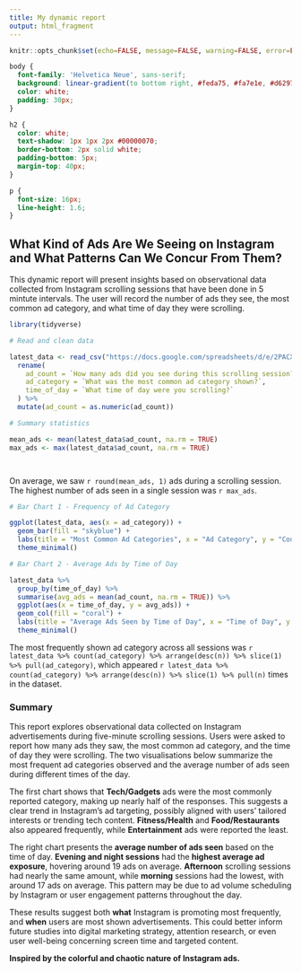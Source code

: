 ```yaml
---
title: My dynamic report
output: html_fragment
---
```


```r
knitr::opts_chunk$set(echo=FALSE, message=FALSE, warning=FALSE, error=FALSE)

```

```css
body {
  font-family: 'Helvetica Neue', sans-serif;
  background: linear-gradient(to bottom right, #feda75, #fa7e1e, #d62976, #962fbf, #4f5bd5);
  color: white;
  padding: 30px;
}

h2 {
  color: white;
  text-shadow: 1px 1px 2px #00000070;
  border-bottom: 2px solid white;
  padding-bottom: 5px;
  margin-top: 40px;
}

p {
  font-size: 16px;
  line-height: 1.6;
}


```

## What Kind of Ads Are We Seeing on Instagram and What Patterns Can We Concur From Them?

This dynamic report will present insights based on observational data collected from Instagram scrolling sessions that have been done in 5 mintute intervals. The user will record the number of ads they see, the most common ad category, and what time of day they were scrolling.



```r
library(tidyverse)

# Read and clean data

latest_data <- read_csv("https://docs.google.com/spreadsheets/d/e/2PACX-1vQoCQHaq2daCo0bYJ6NV3gSLRTd6suzq3LDb-eBpZJ7eSfG9Mnrrqvh7TMlpzm8OXXml-5sbFIMun1S/pub?output=csv") %>%
  rename(
    ad_count = `How many ads did you see during this scrolling session?`,
    ad_category = `What was the most common ad category shown?`,
    time_of_day = `What time of day were you scrolling?`
  ) %>%
  mutate(ad_count = as.numeric(ad_count))

# Summary statistics

mean_ads <- mean(latest_data$ad_count, na.rm = TRUE)
max_ads <- max(latest_data$ad_count, na.rm = TRUE)




```

On average, we saw `r round(mean_ads, 1)` ads during a scrolling session.  
The highest number of ads seen in a single session was `r max_ads`.

```r
# Bar Chart 1 - Frequency of Ad Category

ggplot(latest_data, aes(x = ad_category)) +
  geom_bar(fill = "skyblue") +
  labs(title = "Most Common Ad Categories", x = "Ad Category", y = "Count") +
  theme_minimal()

# Bar Chart 2 - Average Ads by Time of Day

latest_data %>%
  group_by(time_of_day) %>%
  summarise(avg_ads = mean(ad_count, na.rm = TRUE)) %>%
  ggplot(aes(x = time_of_day, y = avg_ads)) +
  geom_col(fill = "coral") +
  labs(title = "Average Ads Seen by Time of Day", x = "Time of Day", y = "Average Ads") +
  theme_minimal()


```


The most frequently shown ad category across all sessions was `r latest_data %>% count(ad_category) %>% arrange(desc(n)) %>% slice(1) %>% pull(ad_category)`, which appeared `r latest_data %>% count(ad_category) %>% arrange(desc(n)) %>% slice(1) %>% pull(n)` times in the dataset.


### Summary

This report explores observational data collected on Instagram advertisements during five-minute scrolling sessions. Users were asked to report how many ads they saw, the most common ad category, and the time of day they were scrolling. The two visualisations below summarize the most frequent ad categories observed and the average number of ads seen during different times of the day.

The first chart shows that **Tech/Gadgets** ads were the most commonly reported category, making up nearly half of the responses. This suggests a clear trend in Instagram’s ad targeting, possibly aligned with users' tailored interests or trending tech content. **Fitness/Health** and **Food/Restaurants** also appeared frequently, while **Entertainment** ads were reported the least.

The right chart presents the **average number of ads seen** based on the time of day. **Evening and night sessions** had the **highest average ad exposure**, hovering around 19 ads on average. **Afternoon** scrolling sessions had nearly the same amount, while **morning** sessions had the lowest, with around 17 ads on average. This pattern may be due to ad volume scheduling by Instagram or user engagement patterns throughout the day.

These results suggest both **what** Instagram is promoting most frequently, and **when** users are most shown advertisements. This could better inform future studies into digital marketing strategy, attention research, or even user well-being concerning screen time and targeted content.



**Inspired by the colorful and chaotic nature of Instagram ads.**

